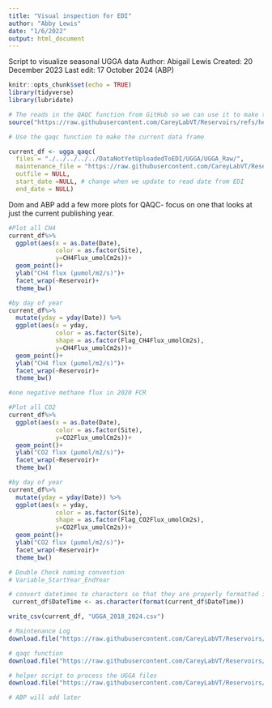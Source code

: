 ```yaml
---
title: "Visual inspection for EDI"
author: "Abby Lewis"
date: "1/6/2022"
output: html_document
---
```


Script to visualize seasonal UGGA data
Author: Abigail Lewis
Created: 20 December 2023
Last edit: 17 October 2024 (ABP)

```r
knitr::opts_chunk$set(echo = TRUE)
library(tidyverse)
library(lubridate)

# The reads in the QAQC function from GitHub so we can use it to make the data frame and qaqc it in this script
source("https://raw.githubusercontent.com/CareyLabVT/Reservoirs/refs/heads/master/Scripts/L1_functions/UGGA_create.R")
```


```r
# Use the qaqc function to make the current data frame

current_df <- ugga_qaqc(
  files = "./../../../../DataNotYetUploadedToEDI/UGGA/UGGA_Raw/",
  maintenance_file = "https://raw.githubusercontent.com/CareyLabVT/Reservoirs/master/Data/DataNotYetUploadedToEDI/UGGA/UGGA_Maintenance_Log.csv",
  outfile = NULL,
  start_date =NULL, # change when we update to read date from EDI
  end_date = NULL)

```

Dom and ABP add a few more plots for QAQC- focus on one that looks at just the current publishing year. 

```r
#Plot all CH4
current_df%>%
  ggplot(aes(x = as.Date(Date), 
             color = as.factor(Site),
             y=CH4Flux_umolCm2s))+
  geom_point()+
  ylab("CH4 flux (µumol/m2/s)")+
  facet_wrap(~Reservoir)+
  theme_bw()

#by day of year
current_df%>%
  mutate(yday = yday(Date)) %>%
  ggplot(aes(x = yday, 
             color = as.factor(Site),
             shape = as.factor(Flag_CH4Flux_umolCm2s),
             y=CH4Flux_umolCm2s))+
  geom_point()+
  ylab("CH4 flux (µumol/m2/s)")+
  facet_wrap(~Reservoir)+
  theme_bw()

#one negative methane flux in 2020 FCR
```

```r
#Plot all CO2
current_df%>%
  ggplot(aes(x = as.Date(Date), 
             color = as.factor(Site),
             y=CO2Flux_umolCm2s))+
  geom_point()+
  ylab("CO2 flux (µumol/m2/s)")+
  facet_wrap(~Reservoir)+
  theme_bw()

#by day of year
current_df%>%
  mutate(yday = yday(Date)) %>%
  ggplot(aes(x = yday, 
             color = as.factor(Site),
             shape = as.factor(Flag_CO2Flux_umolCm2s),
             y=CO2Flux_umolCm2s))+
  geom_point()+
  ylab("CO2 flux (µumol/m2/s)")+
  facet_wrap(~Reservoir)+
  theme_bw()


```


```r

# Double Check naming convention
# Variable_StartYear_EndYear

# convert datetimes to characters so that they are properly formatted in the output file
 current_df$DateTime <- as.character(format(current_df$DateTime))

write_csv(current_df, "UGGA_2018_2024.csv")


```

```r

# Maintenance Log
download.file("https://raw.githubusercontent.com/CareyLabVT/Reservoirs/refs/heads/master/Data/DataNotYetUploadedToEDI/UGGA/UGGA_Maintenance_Log.csv", "UGGA_maintenancelog_2018_2024.csv")

# qaqc function
download.file("https://raw.githubusercontent.com/CareyLabVT/Reservoirs/refs/heads/master/Scripts/L1_functions/UGGA_create.R", "UGGA_qaqc_2018_2024.R")

# helper script to process the UGGA files
download.file("https://raw.githubusercontent.com/CareyLabVT/Reservoirs/refs/heads/master/Data/DataNotYetUploadedToEDI/UGGA/UGGA_Raw/2024/FluxCalR_2024.R", "UGGA_FluxCalR_2024.R")

```

```r

# ABP will add later

```

